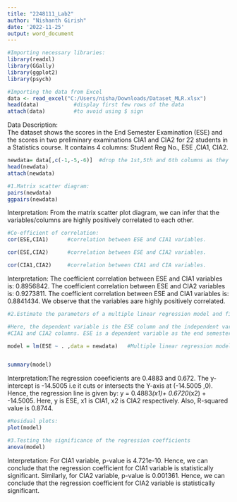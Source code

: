 ---
title: "2248111_Lab2"
author: "Nishanth Girish"
date: '2022-11-25'
output: word_document
---

```{r}
#Importing necessary libraries:
library(readxl)
library(GGally)
library(ggplot2)
library(psych)
```

```{r}
#Importing the data from Excel
data <- read_excel("C:/Users/nisha/Downloads/Dataset_MLR.xlsx")
head(data)           #display first few rows of the data
attach(data)         #to avoid using $ sign
```
Data Description:                                                            
The dataset shows the scores in the End Semester Examination (ESE) and the scores in two preliminary examinations CIA1 and CIA2 for 22 students in a Statistics course. It contains 4 columns: Student Reg No., ESE ,CIA1, CIA2.

```{r}
newdata= data[,c(-1,-5,-6)]  #drop the 1st,5th and 6th columns as they are                                      unnecessary.
head(newdata)
attach(newdata)
```

```{r}
#1.Matrix scatter diagram:
pairs(newdata)
ggpairs(newdata)
```
Interpretation: From the matrix scatter plot diagram, we can infer that the variables/columns are highly positively correlated to each other. 

```{r}
#Co-efficient of correlation:
cor(ESE,CIA1)      #correlation between ESE and CIA1 variables.

cor(ESE,CIA2)      #correlation between ESE and CIA2 variables.

cor(CIA1,CIA2)     #correlation between CIA1 and CIA variables.
```
Interpretation: The coefficient correlation between ESE and CIA1 variables is: 0.8956842.
The coefficient correlation between ESE and CIA2 variables is: 0.9273811.
The coefficient correlation between ESE and CIA1 variables is: 0.8841434.
We observe that the variables aare highly positively correlated.

```{r}
#2.Estimate the parameters of a multiple linear regression model and fit a regression line.

#Here, the dependent variable is the ESE column and the independent variables are 
#CIA1 and CIA2 columns. ESE is a dependent variable as the end semester marks #depends upon the internal marks obtained by a student.

model = lm(ESE ~ . ,data = newdata)   #Multiple linear regression model


summary(model) 
```
Interpretation:The regression coeeficients are 0.4883 and 0.672. The y-intercept is -14.5005  i.e it cuts or intersects the Y-axis at (-14.5005 ,0).  Hence, the regression line is given by: 
y = 0.4883*(x1)+ 0.6720*(x2) + -14.5005.
Here, y is ESE, x1 is CIA1, x2 is CIA2 respectively.
Also, R-squared value is 0.8744.

```{r}
#Residual plots:
plot(model)
```


```{r}
#3.Testing the significance of the regression coefficients
anova(model)
```
Interpretation: For CIA1 variable, p-value is 4.721e-10. Hence, we can conclude that the regression coefficient for CIA1 variable is statistically significant.
Similarly, for CIA2 variable, p-value is 0.001361. Hence, we can conclude that the regression coefficient for CIA2 variable is statistically significant.



